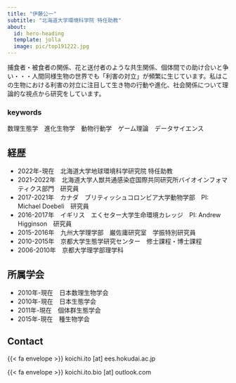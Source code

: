 ```yaml
---
title: "伊藤公一"
subtitle: "北海道大学環境科学院 特任助教" 
about:
  id: hero-heading
  template: jolla
  image: pic/top191222.jpg
---
```


:::{#hero-heading}
捕食者・被食者の関係、花と送付者のような共生関係、個体間での助け合いと争い・・・人間同様生物の世界でも「利害の対立」が頻繁に生じています。私はこの生物における利害の対立に注目して生き物の行動や進化、社会関係について理論的な視点から研究をしています。

### keywords
数理生態学　進化生物学　動物行動学　ゲーム理論　データサイエンス
:::

## 経歴
- 2022年-現在　北海道大学地球環境科学研究院 特任助教
- 2021-2022年　北海道大学人獣共通感染症国際共同研究所バイオインフォマティクス部門　研究員
- 2017-2021年　カナダ　ブリティッシュコロンビア大学動物学部　PI: Michael Doebeli　研究員
- 2016-2017年　イギリス　エくセター大学生命環境カレッジ　PI: Andrew Higginson　研究員
- 2015-2016年　九州大学理学部　巌佐庸研究室　学振特別研究員
- 2010-2015年　京都大学生態学研究センター　修士課程・博士課程
- 2006-2010年　京都大学理学部理学科

## 所属学会
- 2010年-現在　日本数理生物学会
- 2010年-現在　日本生態学会
- 2011年-現在　個体群生態学会
- 2015年-現在　種生物学会　

## Contact
{{< fa envelope >}} koichi.ito [at] ees.hokudai.ac.jp

{{< fa envelope >}} koichi.ito.bio [at] outlook.com
